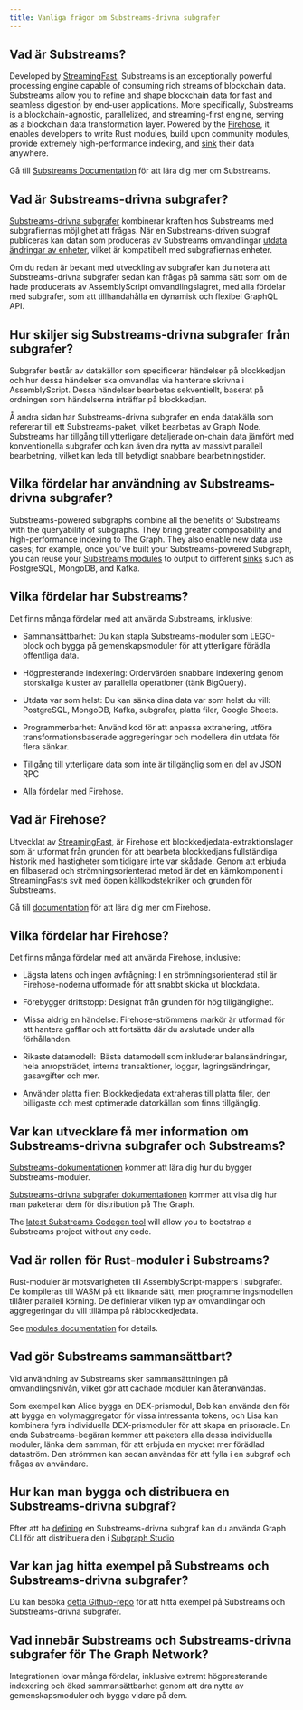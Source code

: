 ```yaml
---
title: Vanliga frågor om Substreams-drivna subgrafer
---
```


## Vad är Substreams?

Developed by [StreamingFast](https://www.streamingfast.io/), Substreams is an exceptionally powerful processing engine capable of consuming rich streams of blockchain data. Substreams allow you to refine and shape blockchain data for fast and seamless digestion by end-user applications. More specifically, Substreams is a blockchain-agnostic, parallelized, and streaming-first engine, serving as a blockchain data transformation layer. Powered by the [Firehose](https://firehose.streamingfast.io/), it ​​enables developers to write Rust modules, build upon community modules, provide extremely high-performance indexing, and [sink](https://substreams.streamingfast.io/reference-and-specs/manifests#sink) their data anywhere.

Gå till [Substreams Documentation](/substreams/introduction/) för att lära dig mer om Substreams.

## Vad är Substreams-drivna subgrafer?

[Substreams-drivna subgrafer](/subgraphs/cookbook/substreams-powered-subgraphs/) kombinerar kraften hos Substreams med subgrafiernas möjlighet att frågas. När en Substreams-driven subgraf publiceras kan datan som produceras av Substreams omvandlingar [utdata ändringar av enheter](https://github.com/streamingfast/substreams-sink-entity-changes/blob/develop/substreams-entity-change/src/tables.rs), vilket är kompatibelt med subgrafiernas enheter.

Om du redan är bekant med utveckling av subgrafer kan du notera att Substreams-drivna subgrafer sedan kan frågas på samma sätt som om de hade producerats av AssemblyScript omvandlingslagret, med alla fördelar med subgrafer, som att tillhandahålla en dynamisk och flexibel GraphQL API.

## Hur skiljer sig Substreams-drivna subgrafer från subgrafer?

Subgrafer består av datakällor som specificerar händelser på blockkedjan och hur dessa händelser ska omvandlas via hanterare skrivna i AssemblyScript. Dessa händelser bearbetas sekventiellt, baserat på ordningen som händelserna inträffar på blockkedjan.

Å andra sidan har Substreams-drivna subgrafer en enda datakälla som refererar till ett Substreams-paket, vilket bearbetas av Graph Node. Substreams har tillgång till ytterligare detaljerade on-chain data jämfört med konventionella subgrafer och kan även dra nytta av massivt parallell bearbetning, vilket kan leda till betydligt snabbare bearbetningstider.

## Vilka fördelar har användning av Substreams-drivna subgrafer?

Substreams-powered subgraphs combine all the benefits of Substreams with the queryability of subgraphs. They bring greater composability and high-performance indexing to The Graph. They also enable new data use cases; for example, once you've built your Substreams-powered Subgraph, you can reuse your [Substreams modules](https://substreams.streamingfast.io/documentation/develop/manifest-modules) to output to different [sinks](https://substreams.streamingfast.io/reference-and-specs/manifests#sink) such as PostgreSQL, MongoDB, and Kafka.

## Vilka fördelar har Substreams?

Det finns många fördelar med att använda Substreams, inklusive:

- Sammansättbarhet: Du kan stapla Substreams-moduler som LEGO-block och bygga på gemenskapsmoduler för att ytterligare förädla offentliga data.

- Högpresterande indexering: Ordervärden snabbare indexering genom storskaliga kluster av parallella operationer (tänk BigQuery).

- Utdata var som helst: Du kan sänka dina data var som helst du vill: PostgreSQL, MongoDB, Kafka, subgrafer, platta filer, Google Sheets.

- Programmerbarhet: Använd kod för att anpassa extrahering, utföra transformationsbaserade aggregeringar och modellera din utdata för flera sänkar.

- Tillgång till ytterligare data som inte är tillgänglig som en del av JSON RPC

- Alla fördelar med Firehose.

## Vad är Firehose?

Utvecklat av [StreamingFast](https://www.streamingfast.io/), är Firehose ett blockkedjedata-extraktionslager som är utformat från grunden för att bearbeta blockkedjans fullständiga historik med hastigheter som tidigare inte var skådade. Genom att erbjuda en filbaserad och strömningsorienterad metod är det en kärnkomponent i StreamingFasts svit med öppen källkodstekniker och grunden för Substreams.

Gå till [documentation](https://firehose.streamingfast.io/) för att lära dig mer om Firehose.

## Vilka fördelar har Firehose?

Det finns många fördelar med att använda Firehose, inklusive:

- Lägsta latens och ingen avfrågning: I en strömningsorienterad stil är Firehose-noderna utformade för att snabbt skicka ut blockdata.

- Förebygger driftstopp: Designat från grunden för hög tillgänglighet.

- Missa aldrig en händelse: Firehose-strömmens markör är utformad för att hantera gafflar och att fortsätta där du avslutade under alla förhållanden.

- Rikaste datamodell:  Bästa datamodell som inkluderar balansändringar, hela anropsträdet, interna transaktioner, loggar, lagringsändringar, gasavgifter och mer.

- Använder platta filer: Blockkedjedata extraheras till platta filer, den billigaste och mest optimerade datorkällan som finns tillgänglig.

## Var kan utvecklare få mer information om Substreams-drivna subgrafer och Substreams?

[Substreams-dokumentationen](/substreams/introduction/) kommer att lära dig hur du bygger Substreams-moduler.

[Substreams-drivna subgrafer dokumentationen](/subgraphs/cookbook/substreams-powered-subgraphs/) kommer att visa dig hur man paketerar dem för distribution på The Graph.

The [latest Substreams Codegen tool](https://streamingfastio.medium.com/substreams-codegen-no-code-tool-to-bootstrap-your-project-a11efe0378c6) will allow you to bootstrap a Substreams project without any code.

## Vad är rollen för Rust-moduler i Substreams?

Rust-moduler är motsvarigheten till AssemblyScript-mappers i subgrafer. De kompileras till WASM på ett liknande sätt, men programmeringsmodellen tillåter parallell körning. De definierar vilken typ av omvandlingar och aggregeringar du vill tillämpa på råblockkedjedata.

See [modules documentation](https://substreams.streamingfast.io/documentation/develop/manifest-modules) for details.

## Vad gör Substreams sammansättbart?

Vid användning av Substreams sker sammansättningen på omvandlingsnivån, vilket gör att cachade moduler kan återanvändas.

Som exempel kan Alice bygga en DEX-prismodul, Bob kan använda den för att bygga en volymaggregator för vissa intressanta tokens, och Lisa kan kombinera fyra individuella DEX-prismoduler för att skapa en prisoracle. En enda Substreams-begäran kommer att paketera alla dessa individuella moduler, länka dem samman, för att erbjuda en mycket mer förädlad dataström. Den strömmen kan sedan användas för att fylla i en subgraf och frågas av användare.

## Hur kan man bygga och distribuera en Substreams-drivna subgraf?

Efter att ha [defining](/subgraphs/cookbook/substreams-powered-subgraphs/) en Substreams-drivna subgraf kan du använda Graph CLI för att distribuera den i [Subgraph Studio](https://thegraph.com/studio/).

## Var kan jag hitta exempel på Substreams och Substreams-drivna subgrafer?

Du kan besöka [detta Github-repo](https://github.com/pinax-network/awesome-substreams) för att hitta exempel på Substreams och Substreams-drivna subgrafer.

## Vad innebär Substreams och Substreams-drivna subgrafer för The Graph Network?

Integrationen lovar många fördelar, inklusive extremt högpresterande indexering och ökad sammansättbarhet genom att dra nytta av gemenskapsmoduler och bygga vidare på dem.
